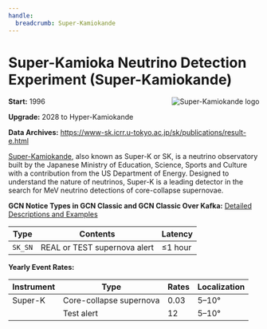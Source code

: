 ```yaml
---
handle:
  breadcrumb: Super-Kamiokande
---
```



# Super-Kamioka Neutrino Detection Experiment (Super-Kamiokande)

<img
  src={logo}
  align="right"
  alt="Super-Kamiokande logo"
  className="grid-col-6 mobile-lg:grid-col-4 tablet:grid-col-2 desktop:grid-col-3"
/>

**Start:** 1996

**Upgrade:** 2028 to Hyper-Kamiokande

**Data Archives:**
https://www-sk.icrr.u-tokyo.ac.jp/sk/publications/result-e.html

[Super-Kamiokande](https://www-sk.icrr.u-tokyo.ac.jp/sk/index-e.html), also known as Super-K or SK, is a neutrino observatory built by the Japanese Ministry of Education, Science, Sports and Culture with a contribution from the US Department of Energy. Designed to understand the nature of neutrinos, Super-K is a leading detector in the search for MeV neutrino detections of core-collapse supernovae.

**GCN Notice Types in GCN Classic and GCN Classic Over Kafka:**
[Detailed Descriptions and Examples](https://gcn.gsfc.nasa.gov/snews.html)

| Type    | Contents                     | Latency     |
| ------- | ---------------------------- | ----------- |
| `SK_SN` | REAL or TEST supernova alert | &leq;1 hour |

**Yearly Event Rates:**

<div className="overflow-table">

| Instrument | Type                    | Rates | Localization |
| ---------- | ----------------------- | ----- | ------------ |
| Super-K    | Core-collapse supernova | 0.03  | 5–10°        |
|            | Test alert              | 12    | 5–10°        |

</div>
